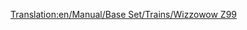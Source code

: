 [[Translation:en/Manual/Base Set/Trains/Wizzowow Z99]]
{{it/Manuale/Set base/Treni/StatLocomotive|Image=[[File:it/Manuale/Set base/Treni/Wizzowowz99.png]]
|Name=Wizzowow Z99
|Costo=124.218
|Velocità=321
|Peso=95 
|Potenza=3.729
|Sforzo=28143 
|Kn=276
|Annuale=6.468
|Progettata=1999
|Vita=20 
|Clima=
*Toyland 
|Descrizione=L'unico motore monorotaia nel mondo di Toyland, molto più potente dei tradizionali treni ferroviari del Toyland.
|Real-life=Immaginario
}}